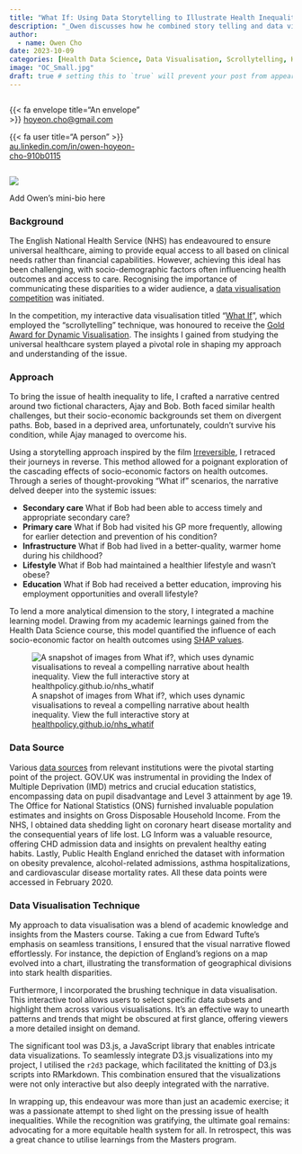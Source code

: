 ```yaml
---
title: "What If: Using Data Storytelling to Illustrate Health Inequality in England"
description: "_Owen discusses how he combined story telling and data visualisation to reveal the cascading effects of socio-economic factors on health outcomes_"
author:
  - name: Owen Cho
date: 2023-10-09
categories: [Health Data Science, Data Visualisation, Scrollytelling, Health Inequality] # self-defined categories
image: "OC_Small.jpg"
draft: true # setting this to `true` will prevent your post from appearing on your listing page until you're ready!
---
```


<div style="display:grid; grid-template-columns: 1fr 1fr;">

<div>

::: author-meta-content
{{< fa envelope title="An envelope" >}} <a href="mailto:hoyeon.cho@gmail.com">hoyeon.cho@gmail.com</a>
:::

::: author-meta-content
{{< fa user title="A person" >}} <a href="https://au.linkedin.com/in/owen-hoyeon-cho-910b0115">au.linkedin.com/in/owen-hoyeon-cho-910b0115</a>
:::

</div>


</div>

::: aside
::: {.round-border}
![](OC_Small.jpg)
:::
Add Owen's mini-bio here
:::

### Background

The English National Health Service (NHS) has endeavoured to ensure universal healthcare, aiming to provide equal access to all based on clinical needs rather than financial capabilities. However, achieving this ideal has been challenging, with socio-demographic factors often influencing health outcomes and access to care. Recognising the importance of communicating these disparities to a wider audience, a [data visualisation competition](https://www.nuffieldtrust.org.uk/project/nhs-visual-data-challenge) was initiated.

In the competition, my interactive data visualisation titled "[What If](https://healthpolicy.github.io/nhs_whatif/)", which employed the “scrollytelling” technique, was honoured to receive the [Gold Award for Dynamic Visualisation](https://www.nuffieldtrust.org.uk/news-item/nhs-visual-data-challenge-winners). The insights I gained from studying the universal healthcare system played a pivotal role in shaping my approach and understanding of the issue.

### Approach 

To bring the issue of health inequality to life, I crafted a narrative centred around two fictional characters, Ajay and Bob. Both faced similar health challenges, but their socio-economic backgrounds set them on divergent paths. Bob, based in a deprived area, unfortunately, couldn't survive his condition, while Ajay managed to overcome his.

Using a storytelling approach inspired by the film [Irreversible](https://en.wikipedia.org/wiki/Irr%C3%A9versible), I retraced their journeys in reverse. This method allowed for a poignant exploration of the cascading effects of socio-economic factors on health outcomes. Through a series of thought-provoking "What if" scenarios, the narrative delved deeper into the systemic issues:

* **Secondary care** What if Bob had been able to access timely and appropriate secondary care?
* **Primary care** What if Bob had visited his GP more frequently, allowing for earlier detection and prevention of his condition?
 * **Infrastructure** What if Bob had lived in a better-quality, warmer home during his childhood?
 * **Lifestyle** What if Bob had maintained a healthier lifestyle and wasn't obese?
 * **Education** What if Bob had received a better education, improving his employment opportunities and overall lifestyle?
 
To lend a more analytical dimension to the story, I integrated a machine learning model. Drawing from my academic learnings gained from the Health Data Science course, this model quantified the influence of each socio-economic factor on health outcomes using [SHAP values](https://towardsdatascience.com/using-shap-values-to-explain-how-your-machine-learning-model-works-732b3f40e137).

![A snapshot of images from What if?, which uses dynamic visualisations to reveal a compelling narrative about health inequality. View the full interactive story at [healthpolicy.github.io/nhs_whatif](https://healthpolicy.github.io/nhs_whatif/) ](whatif.gif)

### Data Source 

Various [data sources](https://healthpolicy.github.io/nhs_whatif/technical_paper.html) from relevant institutions were the pivotal starting point of the project. GOV.UK was instrumental in providing the Index of Multiple Deprivation (IMD) metrics and crucial education statistics, encompassing data on pupil disadvantage and Level 3 attainment by age 19. The Office for National Statistics (ONS) furnished invaluable population estimates and insights on Gross Disposable Household Income. From the NHS, I obtained data shedding light on coronary heart disease mortality and the consequential years of life lost. LG Inform was a valuable resource, offering CHD admission data and insights on prevalent healthy eating habits. Lastly, Public Health England enriched the dataset with information on obesity prevalence, alcohol-related admissions, asthma hospitalizations, and cardiovascular disease mortality rates. All these data points were accessed in February 2020.

### Data Visualisation Technique

My approach to data visualisation was a blend of academic knowledge and insights from the Masters course. Taking a cue from Edward Tufte's emphasis on seamless transitions, I ensured that the visual narrative flowed effortlessly. For instance, the depiction of England's regions on a map evolved into a chart, illustrating the transformation of geographical divisions into stark health disparities.

Furthermore, I incorporated the brushing technique in data visualisation. This interactive tool allows users to select specific data subsets and highlight them across various visualisations. It's an effective way to unearth patterns and trends that might be obscured at first glance, offering viewers a more detailed insight on demand.

The significant tool was D3.js, a JavaScript library that enables intricate data visualizations. To seamlessly integrate D3.js visualizations into my project, I utilised the `r2d3` package, which facilitated the knitting of D3.js scripts into RMarkdown. This combination ensured that the visualizations were not only interactive but also deeply integrated with the narrative.

In wrapping up, this endeavour was more than just an academic exercise; it was a passionate attempt to shed light on the pressing issue of health inequalities. While the recognition was gratifying, the ultimate goal remains: advocating for a more equitable health system for all. In retrospect, this was a great chance to utilise learnings from the Masters program.
